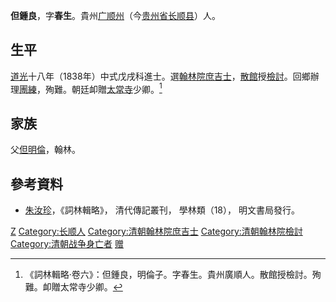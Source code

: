 '''但鍾良'''，字'''春生'''。貴州[[广顺州|广顺州]]（今[[贵州省|贵州省]][[长顺县|长顺县]]）人。

== 生平 ==
[[道光|道光]]十八年（1838年）中式戊戌科進士。選[[翰林院|翰林院]][[庶吉士|庶吉士]]，[[散館|散館]]授[[檢討|檢討]]。回鄉辦理[[團練|團練]]，殉難。朝廷卹贈[[太常寺|太常寺]]少卿。<ref>《詞林輯略·卷六》：但鍾良，明倫子。字春生。貴州廣順人。散館授檢討。殉難。卹贈太常寺少卿。</ref>

== 家族 ==
父[[但明倫|但明倫]]，翰林。

==參考資料==
{{reflist}}
*[[朱汝珍|朱汝珍]]，《詞林輯略》， 清代傳記叢刊， 學林類（18）， 明文書局發行。

{{道光十八年戊戌科殿試金榜}}

{{Authority control}}

{{DEFAULTSORT:Dan但}}
[[Category:但姓|Z]]
[[Category:长顺人|Category:长顺人]]
[[Category:清朝翰林院庶吉士|Category:清朝翰林院庶吉士]]
[[Category:清朝翰林院檢討|Category:清朝翰林院檢討]]
[[Category:清朝战争身亡者|Category:清朝战争身亡者]]
[[Category:清朝太常寺少卿|赠]]


{{清朝官员小作品}}